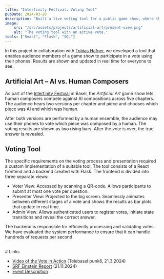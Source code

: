 ```yaml
---
title: "Interfinity Festival: Voting Tool"
pubDate: 2024-03-20
description: "Built a live voting tool for a public game show, where the audience can vote using their phones and see the results update in real time on stage."
image:
    src: "/src/assets/projects/artificial-art/present-view.png"
    alt: "The voting tool with an active vote."
tools: ["React", "Flask", "SQL"]
---
```


In this project in collaboration with [Tobias Hafner](https://github.com/TobiasHafner), we developed a tool that enables audience members of a game show to participate in a vote using their phones.
Results are shown and updated in real time for everyone to see.

## Artificial Art – AI vs. Human Composers
As part of the [Interfinity Festival](https://www.interfinity.ch/) in Basel, the *Artificial Art* game show lets human composers compete against AI compositions across five chapters.
The audience hears two versions per chapter and piece and chooses which piece was AI and which was human.

After both versions are performed by a human ensemble, the audience may use their phones to vote which piece was composed by a human.
The voting results are shown as two rising bars. After the vote is over, the true answer is revealed.

## Voting Tool
The specific requirements on the voting process and presentation required a custom implementation of a suitable tool.
The tool consists of a React frontend and a backend created with Flask.
The frontend is divided into three separate views:

- Voter View: Accessed by scanning a QR-code. Allows participants to submit at most one vote per question.
- Presenter View: Projected to the big screen. Seamlessly animates between different stages of a vote and shows the results as bar plots that update in real time.
- Admin View: Allows authenticated users to register votes, initiate state transitions and reveal the correct answer.

The backend is responsible for efficiently processing and validating votes.
We have evaluated the system performance to ensure that it can handle hundreds of requests per second.

<br/>
# Links

- <a href="https://telebasel.ch/sendungen/punkt6/215653?t=715" target="_blank">Video of the Vote in Action</a> (Telebasel punk6, 21.3.2024)
- <a href="https://www.srf.ch/play/tv/-/video/-?urn=urn:srf:video:9c65b2f1-abaa-4583-9ddf-17e1a7743c2d&startTime=820" target="_blank">SRF Einstein Report</a> (21.11.2024)
- <a href="https://dmi.unibas.ch/en/news-events/detail/artificial-art-ai-vs-human-composers/" target="_blank">Event Description</a>